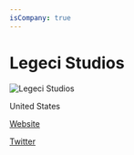 ```yaml
---
isCompany: true
---
```


# Legeci Studios

![Legeci Studios](https://pbs.twimg.com/profile_images/621562948209672192/5NYL-vOl_400x400.png)

<Location>

United States

</Location>

<Website>

[Website](http://legecistudios.com)

[Twitter](https://twitter.com/LegeciStudios)

</Website>
